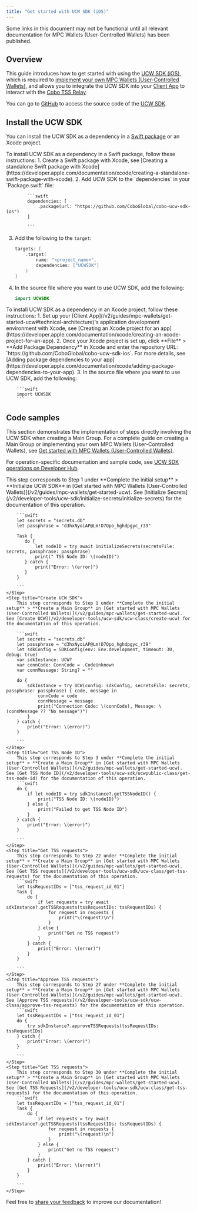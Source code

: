 ```yaml
---
title: "Get started with UCW SDK (iOS)"
---
```


<Tip>Some links in this document may not be functional until all relevant documentation for MPC Wallets (User-Controlled Wallets) has been published.</Tip>

## Overview

This guide introduces how to get started with using the [UCW SDK (iOS)](/v2/developer-tools/ucw-sdk/initialize-secrets/initialize-secrets), which is required to [implement your own MPC Wallets (User-Controlled Wallets)](/v2/guides/mpc-wallets/get-started-ucw), and allows you to integrate the UCW SDK into your [Client App](/v2/guides/mpc-wallets/get-started-ucw#technical-architecture) to interact with the [Cobo TSS Relay](/v2/guides/mpc-wallets/get-started-ucw#technical-architecture).

You can go to [GitHub](https://github.com/CoboGlobal/cobo-ucw-sdk-ios) to access the source code of the [UCW SDK](/v2/developer-tools/ucw-sdk/initialize-secrets/initialize-secrets).


## Install the UCW SDK

You can install the UCW SDK as a dependency in a [Swift package](https://developer.apple.com/documentation/xcode/swift-packages) or an Xcode project.

<Tabs>
  <Tab title="Swift package">
      To install UCW SDK as a dependency in a Swift package, follow these instructions:
      1. Create a Swift package with Xcode, see [Creating a standalone Swift package with Xcode](https://developer.apple.com/documentation/xcode/creating-a-standalone-swift-package-with-xcode).
      2. Add UCW SDK to the `dependencies` in your `Package.swift` file:

            ```swift
            dependencies: [
                .package(url: "https://github.com/CoboGlobal/cobo-ucw-sdk-ios")
            ]

            ```

3. Add the following to the `target`:
    ```swift
    targets: [
        .target(
            name: "<project_name>",
            dependencies: ["UCWSDK"]
        )
    ]

    ```

4. In the source file where you want to use UCW SDK, add the following:

    ```swift
    import UCWSDK
    ```

  </Tab>
  <Tab title="Xcode project">
    To install UCW SDK as a dependency in an Xcode project, follow these instructions:
    1. Set up your [Client App](/v2/guides/mpc-wallets/get-started-ucw#technical-architecture)'s application development environment with Xcode, see [Creating an Xcode project for an app](https://developer.apple.com/documentation/xcode/creating-an-xcode-project-for-an-app).
    2. Once your Xcode project is set up, click **File** > **Add Package Dependency** in Xcode and enter the repository URL: `https://github.com/CoboGlobal/cobo-ucw-sdk-ios`. For more details, see [Adding package dependencies to your app](https://developer.apple.com/documentation/xcode/adding-package-dependencies-to-your-app).
    3. In the source file where you want to use UCW SDK, add the following:

        ```swift
        import UCWSDK
        ```
  </Tab>
</Tabs>

## Code samples

This section demonstrates the implementation of steps directly involving the UCW SDK when creating a Main Group. For a complete guide on creating a Main Group or implementing your own MPC Wallets (User-Controlled Wallets), see [Get started with MPC Wallets (User-Controlled Wallets)](/v2/guides/mpc-wallets/get-started-ucw).

For operation-specific documentation and sample code, see [UCW SDK operations on Developer Hub](/v2/developer-tools/ucw-sdk/initialize-secrets/initialize-secrets).

<Steps>
    <Step title="Initialize Secrets">
        This step corresponds to Step 1 under **Complete the initial setup** > **Initialize UCW SDK** in [Get started with MPC Wallets (User-Controlled Wallets)](/v2/guides/mpc-wallets/get-started-ucw). See [Initialize Secrets](/v2/developer-tools/ucw-sdk/initialize-secrets/initialize-secrets) for the documentation of this operation.

        ```swift
        let secrets = "secrets.db"
        let passphrase = "d3hxNyoiAP@Lm!D7Qpo_hghdpgyc_r39"

        Task {
           do {
               let nodeID = try await initializeSecrets(secretsFile: secrets, passphrase: passphrase)
               print(" TSS Node ID: \(nodeID)")
           } catch {
               print("Error: \(error)")
           }
        }

        ```
    </Step>
    <Step title="Create UCW SDK">
        This step corresponds to Step 1 under **Complete the initial setup** > **Create a Main Group** in [Get started with MPC Wallets (User-Controlled Wallets)](/v2/guides/mpc-wallets/get-started-ucw). See [Create UCW](/v2/developer-tools/ucw-sdk/ucw-class/create-ucw) for the documentation of this operation.

        ```swift
        let secrets = "secrets.db"
        let passphrase = "d3hxNyoiAP@Lm!D7Qpo_hghdpgyc_r39"
        let sdkConfig = SDKConfig(env: Env.development, timeout: 30, debug: true)
        var sdkInstance: UCW?
        var connCode: ConnCode = .CodeUnknown
        var connMessage: String? = ""

        do {
            sdkInstance = try UCW(config: sdkConfig, secretsFile: secrets, passphrase: passphrase) { code, message in
                connCode = code
                connMessage = message
                print("Connection Code: \(connCode), Message: \(connMessage ?? "No message")")
            }
        } catch {
            print("Error: \(error)")
        }

        ```
    </Step>
    <Step title="Get TSS Node ID">
        This step corresponds to Step 3 under **Complete the initial setup** > **Create a Main Group** in [Get started with MPC Wallets (User-Controlled Wallets)](/v2/guides/mpc-wallets/get-started-ucw). See [Get TSS Node ID](/v2/developer-tools/ucw-sdk/ucwpublic-class/get-tss-node-id) for the documentation of this operation.
        ```swift
        do {
            if let nodeID = try sdkInstance?.getTSSNodeID() {
                print("TSS Node ID: \(nodeID)")
            } else {
                print("Failed to get TSS Node ID")
            }
        } catch {
            print("Error: \(error)")
        }

        ```
    </Step>
    <Step title="Get TSS requests">
        This step corresponds to Step 22 under **Complete the initial setup** > **Create a Main Group** in [Get started with MPC Wallets (User-Controlled Wallets)](/v2/guides/mpc-wallets/get-started-ucw). See [Get TSS requests](/v2/developer-tools/ucw-sdk/ucw-class/get-tss-requests) for the documentation of this operation.
        ```swift
        let tssRequestIDs = ["tss_request_id_01"]
        Task {
            do {
                if let requests = try await sdkInstance?.getTSSRequests(tssRequestIDs: tssRequestIDs) {
                    for request in requests {
                        print("\(request)\n")
                    }
                } else {
                    print("Get no TSS request")
                }
            } catch {
                print("Error: \(error)")
            }
        }

        ```
    </Step>
    <Step title="Approve TSS requests">
        This step corresponds to Step 27 under **Complete the initial setup** > **Create a Main Group** in [Get started with MPC Wallets (User-Controlled Wallets)](/v2/guides/mpc-wallets/get-started-ucw). See [Approve TSS requests](/v2/developer-tools/ucw-sdk/ucw-class/approve-tss-requests) for the documentation of this operation.
        ```swift
        let tssRequestIDs = ["tss_request_id_01"]
        do {
            try sdkInstance?.approveTSSRequests(tssRequestIDs: tssRequestIDs)
        } catch {
            print("Error: \(error)")
        }

        ```
    </Step>
    <Step title="Get TSS requests">
        This step corresponds to Step 30 under **Complete the initial setup** > **Create a Main Group** in [Get started with MPC Wallets (User-Controlled Wallets)](/v2/guides/mpc-wallets/get-started-ucw). See [Get TSS Requests](/v2/developer-tools/ucw-sdk/ucw-class/get-tss-requests) for the documentation of this operation.
        ```swift
        let tssRequestIDs = ["tss_request_id_01"]
        Task {
            do {
                if let requests = try await sdkInstance?.getTSSRequests(tssRequestIDs: tssRequestIDs) {
                    for request in requests {
                        print("\(request)\n")
                    }
                } else {
                    print("Get no TSS request")
                }
            } catch {
                print("Error: \(error)")
            }
        }

        ```
    </Step>
</Steps>

<Tip>Feel free to [share your feedback](https://forms.zohopublic.com/cobo/form/DocumentFeedbackForm/formperma/QvLOhxJv1_JMsJ-1dleZ8Itb_7rzN-LtgvsDdxosoVI) to improve our documentation!</Tip>